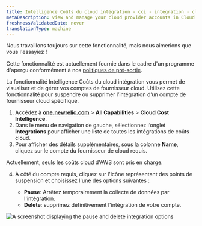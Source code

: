 ```yaml
---
title: Intelligence Coûts du cloud intégration - cci - intégration - cloud cost intelligence intégration - pause intégration - delete intégration
metaDescription: view and manage your cloud provider accounts in Cloud Cost Intelligence. Learn how to pause or delete integrations for specific cloud provider accounts.
freshnessValidatedDate: never
translationType: machine
---
```


<Callout title="Aperçu">
  Nous travaillons toujours sur cette fonctionnalité, mais nous aimerions que vous l&apos;essayiez !

  Cette fonctionnalité est actuellement fournie dans le cadre d&apos;un programme d&apos;aperçu conformément à nos [politiques de pré-sortie](/docs/licenses/license-information/referenced-policies/new-relic-pre-release-policy).
</Callout>

La fonctionnalité Intelligence Coûts du cloud intégration vous permet de visualiser et de gérer vos comptes de fournisseur cloud. Utilisez cette fonctionnalité pour suspendre ou supprimer l’intégration d’un compte de fournisseur cloud spécifique.

1. Accédez à <DNT>[**one.newrelic.com**](https://one.newrelic.com) &gt; **All Capabilities** &gt; **Cloud Cost Intelligence**</DNT>.
2. Dans le menu de navigation de gauche, sélectionnez l’onglet **Integrations** pour afficher une liste de toutes les intégrations de coûts cloud.
3. Pour afficher des détails supplémentaires, sous la colonne **Name**, cliquez sur le compte du fournisseur de cloud requis.

<Callout variant="important">
  Actuellement, seuls les coûts cloud d&apos;AWS sont pris en charge.
</Callout>

4. À côté du compte requis, cliquez sur l&apos;icône représentant des points de suspension et choisissez l&apos;une des options suivantes :

   * **Pause**: Arrêtez temporairement la collecte de données par l&apos;intégration.
   * **Delete**: supprimez définitivement l&apos;intégration de votre compte.

<img title="Pause and delete integration" alt="A screenshot displaying the pause and delete integration options" src="/images/pause-delete-cci.webp" />